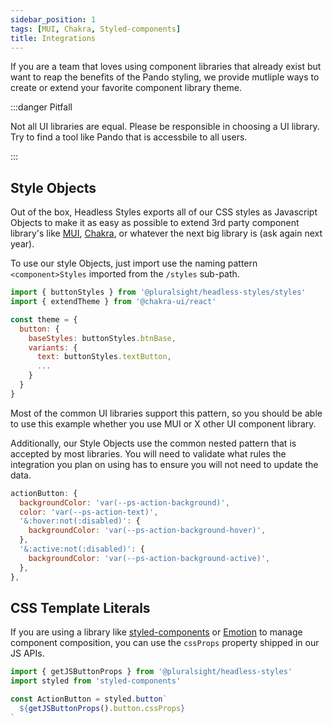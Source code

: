 ```yaml
---
sidebar_position: 1
tags: [MUI, Chakra, Styled-components]
title: Integrations
---
```


If you are a team that loves using component libraries that already exist but want to reap the benefits of the Pando styling, we provide mutliple ways to create or extend your favorite component library theme.

:::danger Pitfall

Not all UI libraries are equal. Please be responsible in choosing a UI library. Try to find a tool like Pando that is accessbile to all users.

:::

## Style Objects

Out of the box, Headless Styles exports all of our CSS styles as Javascript Objects to make it as easy as possible to extend 3rd party component library's like [MUI](https://mui.com/material-ui/customization/theming/), [Chakra](https://chakra-ui.com/docs/styled-system/customize-theme), or whatever the next big library is (ask again next year).

To use our style Objects, just import use the naming pattern `<component>Styles` imported from the `/styles` sub-path.

```javascript title="Using style Objects to extend the Chakra theme" showLineNumbers {1,6,8}
import { buttonStyles } from '@pluralsight/headless-styles/styles'
import { extendTheme } from '@chakra-ui/react'

const theme = {
  button: {
    baseStyles: buttonStyles.btnBase,
    variants: {
      text: buttonStyles.textButton,
      ...
    }
  }
}
```

Most of the common UI libraries support this pattern, so you should be able to use this example whether you use MUI or X other UI component library.

Additionally, our Style Objects use the common nested pattern that is accepted by most libraries. You will need to validate what rules the integration you plan on using has to ensure you will not need to update the data.

```javascript title="Example of what a Style Object may look like"
actionButton: {
  backgroundColor: 'var(--ps-action-background)',
  color: 'var(--ps-action-text)',
  '&:hover:not(:disabled)': {
    backgroundColor: 'var(--ps-action-background-hover)',
  },
  '&:active:not(:disabled)': {
    backgroundColor: 'var(--ps-action-background-active)',
  },
},
```

## CSS Template Literals

If you are using a library like [styled-components](https://styled-components.com/) or [Emotion](https://emotion.sh/docs/introduction) to manage component composition, you can use the `cssProps` property shipped in our JS APIs.

```javascript title="Using cssProps to style a button with SC" showLineNumbers {1,5}
import { getJSButtonProps } from '@pluralsight/headless-styles'
import styled from 'styled-components'

const ActionButton = styled.button`
  ${getJSButtonProps().button.cssProps}
`
```
